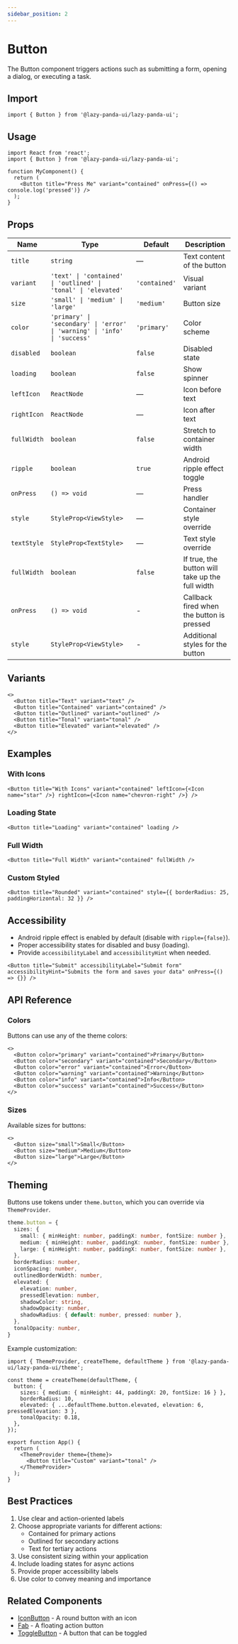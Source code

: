 ```yaml
---
sidebar_position: 2
---
```


# Button

The Button component triggers actions such as submitting a form, opening a dialog, or executing a task.

## Import

```tsx
import { Button } from '@lazy-panda-ui/lazy-panda-ui';
```

## Usage

```tsx
import React from 'react';
import { Button } from '@lazy-panda-ui/lazy-panda-ui';

function MyComponent() {
  return (
    <Button title="Press Me" variant="contained" onPress={() => console.log('pressed')} />
  );
}
```

## Props

| Name | Type | Default | Description |
|------|------|---------|-------------|
| `title` | `string` | — | Text content of the button |
| `variant` | `'text' \| 'contained' \| 'outlined' \| 'tonal' \| 'elevated'` | `'contained'` | Visual variant |
| `size` | `'small' \| 'medium' \| 'large'` | `'medium'` | Button size |
| `color` | `'primary' \| 'secondary' \| 'error' \| 'warning' \| 'info' \| 'success'` | `'primary'` | Color scheme |
| `disabled` | `boolean` | `false` | Disabled state |
| `loading` | `boolean` | `false` | Show spinner |
| `leftIcon` | `ReactNode` | — | Icon before text |
| `rightIcon` | `ReactNode` | — | Icon after text |
| `fullWidth` | `boolean` | `false` | Stretch to container width |
| `ripple` | `boolean` | `true` | Android ripple effect toggle |
| `onPress` | `() => void` | — | Press handler |
| `style` | `StyleProp<ViewStyle>` | — | Container style override |
| `textStyle` | `StyleProp<TextStyle>` | — | Text style override |
| `fullWidth` | `boolean` | `false` | If true, the button will take up the full width |
| `onPress` | `() => void` | - | Callback fired when the button is pressed |
| `style` | `StyleProp<ViewStyle>` | - | Additional styles for the button |

## Variants

```tsx
<>
  <Button title="Text" variant="text" />
  <Button title="Contained" variant="contained" />
  <Button title="Outlined" variant="outlined" />
  <Button title="Tonal" variant="tonal" />
  <Button title="Elevated" variant="elevated" />
</>
```

## Examples

### With Icons
```tsx
<Button title="With Icons" variant="contained" leftIcon={<Icon name="star" />} rightIcon={<Icon name="chevron-right" />} />
```

### Loading State
```tsx
<Button title="Loading" variant="contained" loading />
```

### Full Width
```tsx
<Button title="Full Width" variant="contained" fullWidth />
```

### Custom Styled
```tsx
<Button title="Rounded" variant="contained" style={{ borderRadius: 25, paddingHorizontal: 32 }} />
```

## Accessibility

- Android ripple effect is enabled by default (disable with `ripple={false}`).
- Proper accessibility states for disabled and busy (loading).
- Provide `accessibilityLabel` and `accessibilityHint` when needed.

```tsx
<Button title="Submit" accessibilityLabel="Submit form" accessibilityHint="Submits the form and saves your data" onPress={() => {}} />
```

## API Reference

### Colors

Buttons can use any of the theme colors:

```tsx
<>
  <Button color="primary" variant="contained">Primary</Button>
  <Button color="secondary" variant="contained">Secondary</Button>
  <Button color="error" variant="contained">Error</Button>
  <Button color="warning" variant="contained">Warning</Button>
  <Button color="info" variant="contained">Info</Button>
  <Button color="success" variant="contained">Success</Button>
</>
```

### Sizes

Available sizes for buttons:

```tsx
<>
  <Button size="small">Small</Button>
  <Button size="medium">Medium</Button>
  <Button size="large">Large</Button>
</>
```

## Theming

Buttons use tokens under `theme.button`, which you can override via `ThemeProvider`.

```ts
theme.button = {
  sizes: {
    small: { minHeight: number, paddingX: number, fontSize: number },
    medium: { minHeight: number, paddingX: number, fontSize: number },
    large: { minHeight: number, paddingX: number, fontSize: number },
  },
  borderRadius: number,
  iconSpacing: number,
  outlinedBorderWidth: number,
  elevated: {
    elevation: number,
    pressedElevation: number,
    shadowColor: string,
    shadowOpacity: number,
    shadowRadius: { default: number, pressed: number },
  },
  tonalOpacity: number,
}
```

Example customization:

```tsx
import { ThemeProvider, createTheme, defaultTheme } from '@lazy-panda-ui/lazy-panda-ui/theme';

const theme = createTheme(defaultTheme, {
  button: {
    sizes: { medium: { minHeight: 44, paddingX: 20, fontSize: 16 } },
    borderRadius: 10,
    elevated: { ...defaultTheme.button.elevated, elevation: 6, pressedElevation: 3 },
    tonalOpacity: 0.18,
  },
});

export function App() {
  return (
    <ThemeProvider theme={theme}>
      <Button title="Custom" variant="tonal" />
    </ThemeProvider>
  );
}
```

## Best Practices

1. Use clear and action-oriented labels
2. Choose appropriate variants for different actions:
   - Contained for primary actions
   - Outlined for secondary actions
   - Text for tertiary actions
3. Use consistent sizing within your application
4. Include loading states for async actions
5. Provide proper accessibility labels
6. Use color to convey meaning and importance

## Related Components

- [IconButton](icon-button) - A round button with an icon
- [Fab](fab) - A floating action button
- [ToggleButton](toggle-button) - A button that can be toggled
